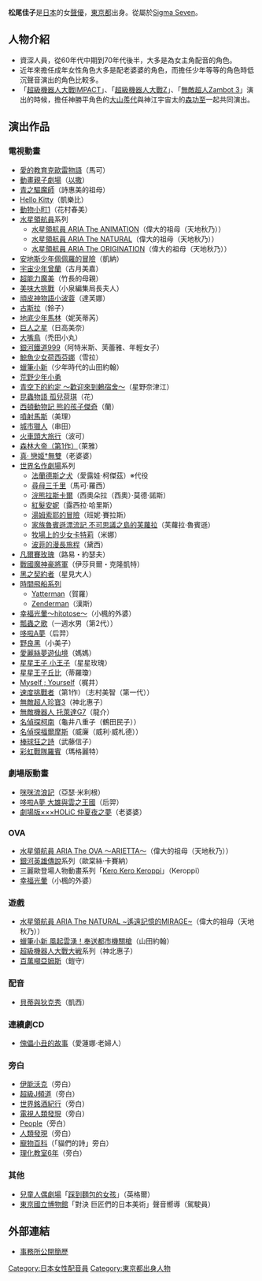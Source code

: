 {{MOSLOW|date=2015-02-02}}
{{noteTA|G1=Anime}}
{{配音員
| 名字 = 松尾 佳子
| 假名 = まつお よしこ
| 圖像 = 
| 尺寸 = 
| 說明 =
| 本名 = 松尾 佳子 
| 愛称 = 
| 出生地 = {{flagicon|JPN}}[[日本|日本]]・[[東京都|東京都]]
| 身高= 150公分
| 體重= 
| 血液型 = 
| 生年 = 1944
| 生月 = 3
| 生日 = 5
| 没年 = 
| 没月 = 
| 没日 = 
| 所属 = [[Sigma_Seven|Sigma Seven]]
| 活動時期 = 1957年－
| 出道作 = 
| 代表作 = 馬可·羅西（[[尋母三千里|尋母三千里]]）<br />芙蘿拉·魯賓遜（[[家族魯賓遜漂流記_不可思議之島的芙蘿拉|家族魯賓遜漂流記 不可思議之島的芙蘿拉]]）
| その他 =
}}
{{Japanese|japanese=松尾 佳子|kana=まつお よしこ|romaji=Matsuo Yoshiko}}
'''松尾佳子'''{{BD|1944年|3月5日||}}是[[日本|日本]]的女[[聲優|聲優]]，[[東京都|東京都]]出身。從屬於[[Sigma_Seven|Sigma Seven]]。

== 人物介紹 ==
*資深人員，從60年代中期到70年代後半，大多是為女主角配音的角色。
*近年來擔任成年女性角色大多是配老婆婆的角色，而擔任少年等等的角色時低沉聲音演出的角色比較多。
*「[[超級機器人大戰IMPACT|超級機器人大戰IMPACT]]」、「[[超級機器人大戰Z|超級機器人大戰Z]]」、「[[無敵超人Zambot_3|無敵超人Zambot 3]]」演出的時候，擔任神勝平角色的[[大山羨代|大山羨代]]與神江宇宙太的[[森功至|森功至]]一起共同演出。

== 演出作品 ==
=== 電視動畫 ===
* [[愛的教育克歐雷物語|愛的教育克歐雷物語]]（馬可）
* [[動畫親子劇場|動畫親子劇場]]（[[以撒|以撒]]）
* [[青之驅魔師|青之驅魔師]]（詩惠美的祖母）
* [[Hello_Kitty|Hello Kitty]]（凱樂比）
* [[動物小町1|動物小町1]]（花村春美）
* [[水星領航員|水星領航員]]系列
** [[水星領航員|水星領航員 ARIA The ANIMATION]]（偉大的祖母（天地秋乃））
** [[水星領航員|水星領航員 ARIA The NATURAL]]（偉大的祖母（天地秋乃））
** [[水星領航員|水星領航員 ARIA The ORIGINATION]]（偉大的祖母（天地秋乃））
* [[安地斯少年佩佩羅的冒險|安地斯少年佩佩羅的冒險]]（凱納）
* [[宇宙少年曾蘭|宇宙少年曾蘭]]（古月美嘉）
* [[超能力魔美|超能力魔美]]（竹長的母親）
* [[美味大挑戰|美味大挑戰]]（小泉編集局長夫人）
* [[頑皮神物語小波蓉|頑皮神物語小波蓉]]（達芙娜）
* [[古斯拉|古斯拉]]（鈴子）
* [[地底少年馬林|地底少年馬林]]（妮芙蒂芮）
* [[巨人之星|巨人之星]]（日高美奈）
* [[大嘴鳥_(電視動畫)|大嘴鳥]]（禿田小丸）
* [[銀河鐵道999|銀河鐵道999]]（阿特米斯、芙蕾雅、年輕女子）
* [[鯨魚少女荷西芬娜|鯨魚少女荷西芬娜]]（雪拉）
* [[蠟筆小新|蠟筆小新]]（少年時代的山田約翰）
* [[荒野少年小勇|荒野少年小勇]]
* [[青空下的約定|青空下的約定 〜歡迎來到鶇宿舍〜]]（星野奈津江）
* [[昆蟲物語_孤兒荷琪|昆蟲物語 孤兒荷琪]]（花）
* [[西頓動物記_熊的孩子傑奇|西頓動物記 熊的孩子傑奇]]（蘭）
* [[噴射馬斯|噴射馬斯]]（美理）
* [[城市獵人|城市獵人]]（串田）
* [[火車頭大旅行|火車頭大旅行]]（波可）
* [[森林大帝|森林大帝（第1作）]]（萊雅）
* [[戀姬†無雙|真· 戀姬†無雙]]（老婆婆）
* [[世界名作劇場|世界名作劇場]]系列
** [[法蘭德斯之犬|法蘭德斯之犬]]（愛露娃·柯傑茲）※代役
** [[尋母三千里|尋母三千里]]（馬可·羅西）
** [[浣熊拉斯卡爾|浣熊拉斯卡爾]]（西奧朵拉（西奧）·莫德·諾斯）
** [[紅髮安妮_(動畫)|紅髮安妮]]（露西拉·哈里斯）
** [[湯姆索耶的冒險|湯姆索耶的冒險]]（班妮·賽拉斯）
** [[家族魯賓遜漂流記_不可思議之島的芙蘿拉|家族魯賓遜漂流記 不可思議之島的芙蘿拉]]（芙蘿拉·魯賓遜）
** [[牧場上的少女卡特莉|牧場上的少女卡特莉]]（米娜）
** [[波菲的漫長旅程|波菲的漫長旅程]]（黛西）
* [[凡爾賽玫瑰|凡爾賽玫瑰]]（路易・約瑟夫）
* [[戰國魔神豪將軍|戰國魔神豪將軍]]（伊莎貝爾・克隆凱特）
* [[黑之契約者|黑之契約者]]（星見大人）
* [[時間飛船系列|時間飛船系列]]
** [[Yatterman|Yatterman]]（賀羅）
** [[Zenderman|Zenderman]]（漢斯）
* [[幸福光暈|幸福光暈〜hitotose〜]]（小楓的外婆）
* [[瓢蟲之歌|瓢蟲之歌]]（一週水男（第2代））
* [[哆啦A夢_(電視動畫)|哆啦A夢]]（后羿）
* [[野良黑|野良黑]]（小美子）
* [[愛麗絲夢遊仙境|愛麗絲夢遊仙境]]（媽媽）
* [[星星王子_小王子|星星王子 小王子]]（星星玫瑰）
* [[星星王子|星星王子丘比]]（蒂羅瓊）
* [[Myself_;_Yourself|Myself ; Yourself]]（梶井）
* [[速度挑戰者|速度挑戰者]]（第1作）（志村美智（第一代））
* [[無敵超人珍寶3|無敵超人珍寶3]]（神北惠子）
* [[無敵機器人_托萊達G7|無敵機器人 托萊達G7]]（龍介）
* [[名偵探柯南|名偵探柯南]]（龜井八重子（鶴田民子））
* [[名偵探福爾摩斯|名偵探福爾摩斯]]（威廉（威利·威札德））
* [[棒球狂之詩|棒球狂之詩]]（武藤信子）
* [[彩虹戰隊羅賓|彩虹戰隊羅賓]]（瑪格麗特）

=== 劇場版動畫 ===
* [[咪咪流浪記|咪咪流浪記]]（亞瑟·米利根）
* [[大雄與雲之王國|哆啦A夢 大雄與雲之王國]]（后羿）
* [[×××HOLiC|劇場版×××HOLiC 仲夏夜之夢]]（老婆婆）

=== OVA ===
* [[水星領航員|水星領航員 ARIA The OVA 〜ARIETTA〜]]（偉大的祖母（天地秋乃））
* [[銀河英雄傳說|銀河英雄傳說]]系列（歐棠絲·卡賽納）
* 三麗歐登場人物動畫系列「[[Kero_Kero_Keroppi|Kero Kero Keroppi]]」（Keroppi）
* [[幸福光暈|幸福光暈]]（小楓的外婆）

=== 遊戲 ===
* [[水星領航員|水星領航員 ARIA The NATURAL ~遙遠記憶的MIRAGE~]]（偉大的祖母（天地秋乃））
* [[蠟筆小新|蠟筆小新 風起雲湧！奉送都市機關槍]]（山田約翰）
* [[超級機器人大戰大戦|超級機器人大戰大戦]]系列（神北惠子）
* [[百萬噸亞姆斯|百萬噸亞姆斯]]（鎧守）

=== 配音 ===
* [[貝蒂與狄克秀|貝蒂與狄克秀]]（凱西）

=== 連續劇CD ===
* [[傀儡小丑的故事|傀儡小丑的故事]]（愛蓮娜·老婦人）

=== 旁白 ===
* [[伊能沃克|伊能沃克]]（旁白）
* [[超級J頻道|超級J頻道]]（旁白）
* [[世界銘酒紀行|世界銘酒紀行]]（旁白）
* [[電視人類發現|電視人類發現]]（旁白）
* [[People|People]]（旁白）
* [[人類發現|人類發現]]（旁白）
* [[寵物百科|寵物百科]]（「貓們的詩」旁白）
* [[理化教室6年|理化教室6年]]（旁白）

=== 其他 ===
* [[兒童人偶劇場|兒童人偶劇場]]「[[踩到麵包的女孩|踩到麵包的女孩]]」（英格爾）
* [[東京國立博物館|東京國立博物館]]「對決 巨匠們的日本美術」聲音嚮導（駕駛員）



== 外部連結 ==
* [http://www.sigma7.co.jp/profile/w_31.html 事務所公開簡歷] {{Wayback|url=http://www.sigma7.co.jp/profile/w_31.html |date=20090401162346 }}{{ja}}

{{Sigma Seven|voicercate=1}}
{{DEFAULTSORT:Matsuo Yoshiko}}
[[Category:日本女性配音員|Category:日本女性配音員]]
[[Category:東京都出身人物|Category:東京都出身人物]]
